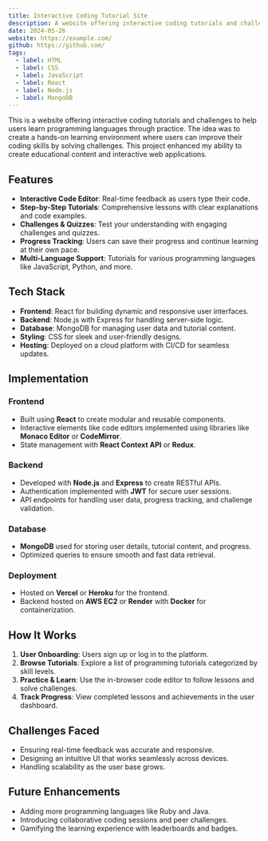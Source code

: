 ```yaml
---
title: Interactive Coding Tutorial Site
description: A website offering interactive coding tutorials and challenges to help users learn programming languages through practice.
date: 2024-05-26
website: https://example.com/
github: https://github.com/
tags:
  - label: HTML
  - label: CSS
  - label: JavaScript
  - label: React
  - label: Node.js
  - label: MongoDB
---
```


This is a website offering interactive coding tutorials and challenges to help users learn programming languages through practice. The idea was to create a hands-on learning environment where users can improve their coding skills by solving challenges. This project enhanced my ability to create educational content and interactive web applications.

## Features

- **Interactive Code Editor**: Real-time feedback as users type their code.
- **Step-by-Step Tutorials**: Comprehensive lessons with clear explanations and code examples.
- **Challenges & Quizzes**: Test your understanding with engaging challenges and quizzes.
- **Progress Tracking**: Users can save their progress and continue learning at their own pace.
- **Multi-Language Support**: Tutorials for various programming languages like JavaScript, Python, and more.

## Tech Stack

- **Frontend**: React for building dynamic and responsive user interfaces.
- **Backend**: Node.js with Express for handling server-side logic.
- **Database**: MongoDB for managing user data and tutorial content.
- **Styling**: CSS for sleek and user-friendly designs.
- **Hosting**: Deployed on a cloud platform with CI/CD for seamless updates.

## Implementation

### Frontend

- Built using **React** to create modular and reusable components.
- Interactive elements like code editors implemented using libraries like **Monaco Editor** or **CodeMirror**.
- State management with **React Context API** or **Redux**.

### Backend

- Developed with **Node.js** and **Express** to create RESTful APIs.
- Authentication implemented with **JWT** for secure user sessions.
- API endpoints for handling user data, progress tracking, and challenge validation.

### Database

- **MongoDB** used for storing user details, tutorial content, and progress.
- Optimized queries to ensure smooth and fast data retrieval.

### Deployment

- Hosted on **Vercel** or **Heroku** for the frontend.
- Backend hosted on **AWS EC2** or **Render** with **Docker** for containerization.

## How It Works

1. **User Onboarding**: Users sign up or log in to the platform.
2. **Browse Tutorials**: Explore a list of programming tutorials categorized by skill levels.
3. **Practice & Learn**: Use the in-browser code editor to follow lessons and solve challenges.
4. **Track Progress**: View completed lessons and achievements in the user dashboard.

## Challenges Faced

- Ensuring real-time feedback was accurate and responsive.
- Designing an intuitive UI that works seamlessly across devices.
- Handling scalability as the user base grows.

## Future Enhancements

- Adding more programming languages like Ruby and Java.
- Introducing collaborative coding sessions and peer challenges.
- Gamifying the learning experience with leaderboards and badges.

